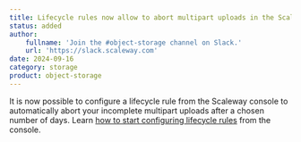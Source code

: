 ```yaml
---
title: Lifecycle rules now allow to abort multipart uploads in the Scaleway console
status: added
author:
    fullname: 'Join the #object-storage channel on Slack.'
    url: 'https://slack.scaleway.com'
date: 2024-09-16
category: storage
product: object-storage
---
```


It is now possible to configure a lifecycle rule from the Scaleway console to automatically abort your incomplete multipart uploads after a chosen number of days. Learn [how to start configuring lifecycle rules](/object-storage/how-to/manage-lifecycle-rules/) from the console.
